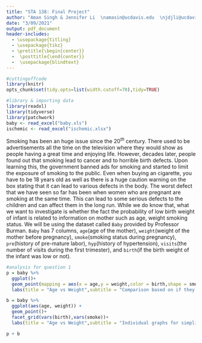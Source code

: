 ```yaml
---
title: "STA 138: Final Project"
author: "Aman Singh & Jennifer Li  \namasin@ucdavis.edu  \njdjli@ucdavis.edu  \nUC Davis  \n Instructor: Prabir Burman  "
date: "3/09/2021"
output: pdf_document
header-includes:
  - \usepackage{titling}
  - \usepackage{tikz}
  - \pretitle{\begin{center}}
  -  \posttitle{\end{center}}
  -  \usepackage{blindtext}
---
```

\newpage
\begin{center}
\LARGE{Question 1: Low Birth Rate}
\end{center}
\newpage
```r
#cuttingoffcode
library(knitr)
opts_chunk$set(tidy.opts=list(width.cutoff=70),tidy=TRUE)
```
\newcommand*\circled[1]{\tikz[baseline=(char.base)]{
            \node[shape=circle,draw,inner sep=2pt] (char) {#1};}}
  
```r
#library & importing data
library(readxl)
library(tidyverse)
library(patchwork)
baby <- read_excel("baby.xls")
ischemic <- read_excel("ischemic.xlsx")
```



\circled{I} \textbf{Introduction}

Smoking has been an huge issue since the $20^{th}$ century. There used to be advertisements all the time on the television where they would show as people having a great time and enjoying life. However, decades later, people found out that smoking lead to cancer and to horrible birth defects. Upon learning this, the government banned ads for smoking and started to limit the exposure of smoking to the public. Even when buying an cigarette, you have to be 18 years old as well as there is a huge caution warning on the box stating that it can lead to various defects in the body. The worst defect that we have seen so far has been when women who are pregnant are smoking at the same time. This can lead to some serious defects to the children and can affect them in the long run. While we do know that, what we want to investigate is whether the fact the probability of low birth weight of infant is related to information on mother such as age, weight smoking status. We will be using the dataset called `Baby` provided by Professor Burman. `Baby` has 7 columns, `age`(age of the mother), `weight`(weight of the mother before pregnancy), `smoke`(smoking status during pregnancy), `pre`(history of pre-mature labor), `hyp`(history of hypertension), `visits`(the number of visits during the first trimester), and `birth`(if the birth weight of the infant was low or not).

\circled{II} \textbf{Materials and Methods}



```r
#analysis for question 1
p = baby %>%
  ggplot()+
  geom_point(mapping = aes(x = age,y = weight,color = birth,shape = smoke))+
  labs(title = "Age vs Weight",subtitle = "Comparison based on if they smoked or not",x = "Age of Mother",y = "Weight of mother",color = "Birth",caption = "Graph A",shape = "Smoke")

b = baby %>%
  ggplot(aes(age, weight)) + 
  geom_point()+
  facet_grid(vars(birth),vars(smoke))+
  labs(title = "Age vs Weight",subtitle = "Individual graphs for simplisticity",x = "Age of Mother",y = "Weight of mother",caption = "Graph B")

p + b
```





\circled{III} \textbf{Results}

\circled{I} \textbf{Conclusion}

\newpage
\circled{VI} \center{\textbf{Code Appendix}}
```r
```

